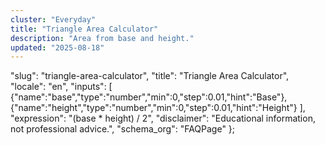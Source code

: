 ```yaml
---
cluster: "Everyday"
title: "Triangle Area Calculator"
description: "Area from base and height."
updated: "2025-08-18"
---
```



  "slug": "triangle-area-calculator",
  "title": "Triangle Area Calculator",
  "locale": "en",
  "inputs": [
    {"name":"base","type":"number","min":0,"step":0.01,"hint":"Base"},
    {"name":"height","type":"number","min":0,"step":0.01,"hint":"Height"}
  ],
  "expression": "(base * height) / 2",
  "disclaimer": "Educational information, not professional advice.",
  "schema_org": "FAQPage"
};

<BaseLayout title={schema.title} description={schema.description}>
  <Calculator schema={/* removed undefined var: schema */} />
</BaseLayout>
